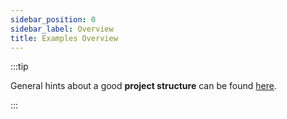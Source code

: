 ---
sidebar_position: 0
sidebar_label: Overview
title: Examples Overview
---




:::tip

General hints about a good **project structure** can be found [here](/docs/examples/project_structure).

:::


<ExampleGrid/>